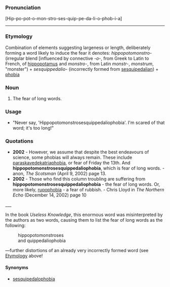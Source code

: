 ===Pronunciation===

[Hip-po-pot-o-mon-stro-ses-quip-pe-da-li-o-phob-i-a]
<hr>

===Etymology===
Combination of elements suggesting largeness or length, deliberately forming a word likely to induce the fear it denotes: ''hippopotomonstro-'' (irregular blend [influenced by connective ''-o-'', from Greek to Latin to French, of [[hippopotamus]] and ''monstro-'', from Latin ''monstr-'', ''monstrum'', "monster") + ''sesquippedalio-'' (incorrectly formed from [[sesquipedalian]]) + [[phobia]]

===Noun===

#The fear of long words.

===Usage===

*"Never say, 'Hippopotomonstrosesquippedaliophobia'.  I'm scared of that word; it's too long!"

===Quotations===

*'''2002''' - However, we assume that despite the best endeavours of science, some phobias will always remain. These include [[paraskavedekatriaphobia]], or fear of Friday the 13th. And '''hippopotomonstrosesquippedaliophobia''', which is fear of long words.  - anon, ''The Scotsman'' (April 9, 2002) page 13.
*'''2002''' - Those who find this column troubling are suffering from '''hippopotomonstrosesquippedaliophobia''' - the fear of long words. Or, more likely, [[rupophobia]] - a fear of rubbish. - Chris Lloyd in ''The Northern Echo'' (December 14, 2002) page 10

___

In the book ''Useless Knowledge'', this enormous word was misinterpreted by the authors as two words, causing them to list the fear of long words as the following:

:hippopotomonstroses
:and quippedaliophobia

—further distortions of an already very incorrectly formed word (see [[Hippopotomonstrosesquippedaliophobia#Etymology|Etymology]] above!

====Synonyms====

*[[sesquipedalophobia]]

<!--is this useful?
====Other====

This word does not actually anything to do with monstrous hippopotami.
-->
